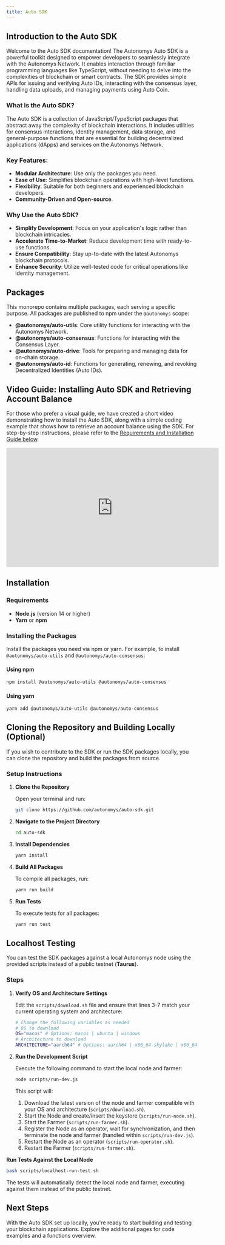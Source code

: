 ```yaml
---
title: Auto SDK
---
```



## Introduction to the Auto SDK

Welcome to the Auto SDK documentation! The Autonomys Auto SDK is a powerful toolkit designed to empower developers to seamlessly integrate with the Autonomys Network. It enables interaction through familiar programming languages like TypeScript, without needing to delve into the complexities of blockchain or smart contracts. The SDK provides simple APIs for issuing and verifying Auto IDs, interacting with the consensus layer, handling data uploads, and managing payments using Auto Coin.

### What is the Auto SDK?

The Auto SDK is a collection of JavaScript/TypeScript packages that abstract away the complexity of blockchain interactions. It includes utilities for consensus interactions, identity management, data storage, and general-purpose functions that are essential for building decentralized applications (dApps) and services on the Autonomys Network.

### Key Features:

- **Modular Architecture**: Use only the packages you need.
- **Ease of Use**: Simplifies blockchain operations with high-level functions.
- **Flexibility**: Suitable for both beginners and experienced blockchain developers.
- **Community-Driven and Open-source**.

### Why Use the Auto SDK?

- **Simplify Development**: Focus on your application's logic rather than blockchain intricacies.
- **Accelerate Time-to-Market**: Reduce development time with ready-to-use functions.
- **Ensure Compatibility**: Stay up-to-date with the latest Autonomys blockchain protocols.
- **Enhance Security**: Utilize well-tested code for critical operations like identity management.

## Packages

This monorepo contains multiple packages, each serving a specific purpose. All packages are published to npm under the `@autonomys` scope:

- **@autonomys/auto-utils**: Core utility functions for interacting with the Autonomys Network.
- **@autonomys/auto-consensus**: Functions for interacting with the Consensus Layer.
- **@autonomys/auto-drive**: Tools for preparing and managing data for on-chain storage.
- **@autonomys/auto-id**: Functions for generating, renewing, and revoking Decentralized Identities (Auto IDs).

## Video Guide: Installing Auto SDK and Retrieving Account Balance 
For those who prefer a visual guide, we have created a short video demonstrating how to install the Auto SDK, along with a simple coding example that shows how to retrieve an account balance using the SDK. For step-by-step instructions, please refer to the [Requirements and Installation Guide below](#requirements).

<iframe width="560" height="315" src="https://www.youtube.com/embed/B5J9fwE5-vI?si=Mt133r3I2QnCae0A" title="Installing and using Auto SDK" frameBorder="0" allow="accelerometer; autoplay; clipboard-write; encrypted-media; gyroscope; picture-in-picture; web-share" referrerpolicy="strict-origin-when-cross-origin" allowfullscreen></iframe>

## Installation

### Requirements

- **Node.js** (version 14 or higher)
- **Yarn** or **npm**

### Installing the Packages

Install the packages you need via npm or yarn. For example, to install `@autonomys/auto-utils` and `@autonomys/auto-consensus`:

#### Using npm

```bash
npm install @autonomys/auto-utils @autonomys/auto-consensus
```

#### Using yarn

```bash
yarn add @autonomys/auto-utils @autonomys/auto-consensus
```

## Cloning the Repository and Building Locally (Optional)

If you wish to contribute to the SDK or run the SDK packages locally, you can clone the repository and build the packages from source.

### Setup Instructions

1. **Clone the Repository**

   Open your terminal and run:

   ```bash
   git clone https://github.com/autonomys/auto-sdk.git
   ```

2. **Navigate to the Project Directory**

   ```bash
   cd auto-sdk
   ```

3. **Install Dependencies**

   ```bash
   yarn install
   ```

4. **Build All Packages**

   To compile all packages, run:

   ```bash
   yarn run build
   ```

5. **Run Tests**

   To execute tests for all packages:

   ```bash
   yarn run test
   ```

## Localhost Testing

You can test the SDK packages against a local Autonomys node using the provided scripts instead of a public testnet (**Taurus**).

### Steps

1. **Verify OS and Architecture Settings**

    Edit the `scripts/download.sh` file and ensure that lines 3-7 match your current operating system and architecture:

    ```bash
    # Change the following variables as needed
    # OS to download
    OS="macos" # Options: macos | ubuntu | windows
    # Architecture to download
    ARCHITECTURE="aarch64" # Options: aarch64 | x86_64-skylake | x86_64-v2
    ```

2. **Run the Development Script**

    Execute the following command to start the local node and farmer:

    ```bash
    node scripts/run-dev.js
    ```

    This script will:

    1. Download the latest version of the node and farmer compatible with your OS and architecture (`scripts/download.sh`).
    2. Start the Node and create/insert the keystore (`scripts/run-node.sh`).
    3. Start the Farmer (`scripts/run-farmer.sh`).
    4. Register the Node as an operator, wait for synchronization, and then terminate the node and farmer (handled within `scripts/run-dev.js`).
    5. Restart the Node as an operator (`scripts/run-operator.sh`).
    6. Restart the Farmer (`scripts/run-farmer.sh`).

**Run Tests Against the Local Node**

```bash
bash scripts/localhost-run-test.sh
```

The tests will automatically detect the local node and farmer, executing against them instead of the public testnet.

## Next Steps

With the Auto SDK set up locally, you're ready to start building and testing your blockchain applications. Explore the additional pages for code examples and a functions overview.
